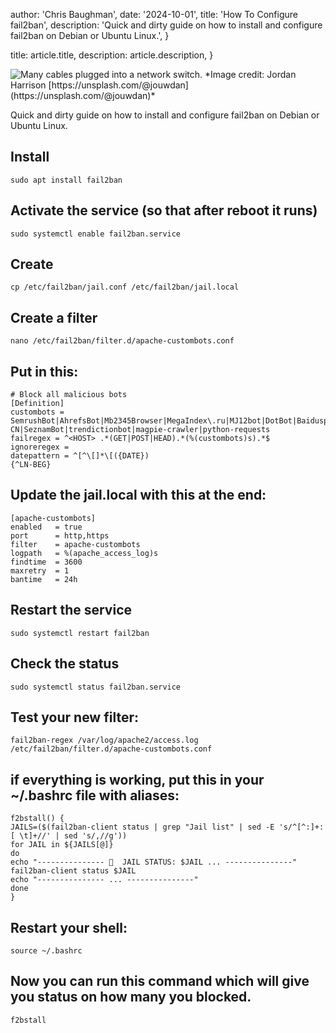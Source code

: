 
  author: 'Chris Baughman',
  date: '2024-10-01',
  title: 'How To Configure fail2ban',
  description:
    'Quick and dirty guide on how to install and configure fail2ban on Debian or Ubuntu Linux.',
}

  title: article.title,
  description: article.description,
}


<Image src={networkImage} alt="Many cables plugged into a network switch." />
*Image credit: Jordan Harrison [https://unsplash.com/@jouwdan](https://unsplash.com/@jouwdan)*

Quick and dirty guide on how to install and configure fail2ban on Debian or Ubuntu Linux.

## Install
`sudo apt install fail2ban`

## Activate the service (so that after reboot it runs)
`sudo systemctl enable fail2ban.service`

## Create
`cp /etc/fail2ban/jail.conf /etc/fail2ban/jail.local`

## Create a filter
`nano /etc/fail2ban/filter.d/apache-custombots.conf`

## Put in this:
```
# Block all malicious bots
[Definition]
custombots = SemrushBot|AhrefsBot|Mb2345Browser|MegaIndex\.ru|MJ12bot|DotBot|Baiduspider|YandexBot|LieBaoFast|zh_CN|zh-CN|SeznamBot|trendictionbot|magpie-crawler|python-requests
failregex = ^<HOST> .*(GET|POST|HEAD).*(%(custombots)s).*$
ignoreregex =
datepattern = ^[^\[]*\[({DATE})
{^LN-BEG}
```

## Update the jail.local with this at the end:
```
[apache-custombots]
enabled   = true
port      = http,https
filter    = apache-custombots
logpath   = %(apache_access_log)s
findtime  = 3600
maxretry  = 1
bantime   = 24h
```

## Restart the service
`sudo systemctl restart fail2ban`

## Check the status
`sudo systemctl status fail2ban.service`

## Test your new filter:
`fail2ban-regex /var/log/apache2/access.log /etc/fail2ban/filter.d/apache-custombots.conf`

## if everything is working, put this in your ~/.bashrc file with aliases:
```
f2bstall() {
JAILS=($(fail2ban-client status | grep "Jail list" | sed -E 's/^[^:]+:[ \t]+//' | sed 's/,//g'))
for JAIL in ${JAILS[@]}
do
echo "--------------- 👀  JAIL STATUS: $JAIL ... ---------------"
fail2ban-client status $JAIL
echo "--------------- ... ---------------"
done
}
```

## Restart your shell:
```
source ~/.bashrc
```

## Now you can run this command which will give you status on how many you blocked.
```
f2bstall
```

